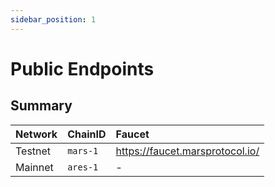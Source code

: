 ```yaml
---
sidebar_position: 1
---
```


# Public Endpoints

## Summary

| Network      | ChainID |  Faucet     |
| :---        |    :---  |       :---       |
| Testnet      | `mars-1`       | https://faucet.marsprotocol.io/   |
| Mainnet   | `ares-1`        | -      |